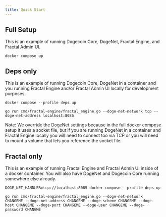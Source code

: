 ```yaml
---
title: Quick Start
---
```

## Full Setup
This is an example of running Dogecoin Core, DogeNet, Fractal Engine, and Fractal Admin UI.
```
docker compose up
```

## Deps only
This is an example of running Dogecoin Core, DogeNet in a container and you running Fractal Engine and/or Fractal Admin UI locally for development purposes.
```
docker compose --profile deps up
```

```
go run cmd/fractal-engine/fractal_engine.go --doge-net-network tcp --doge-net-address localhost:8086
```
Note: We override the DogeNet settings because in the full docker compose setup it uses a socket file, but if you are running DogeNet in a container and Fractal Engine locally you will need to connect too via TCP or you will need to mount a volume that lets you reference the socket file.

## Fractal only
This is an example of running Fractal Engine and Fractal Admin UI inside of a docker container. You will also have DogeNet and Dogecoin Core running somewhere else already.
```
DOGE_NET_HANDLER=tcp://localhost:8085 docker compose --profile deps up
```

```
go run cmd/fractal-engine/fractal_engine.go --doge-net-network CHANGEME --doge-net-address CHANGEME --doge-scheme CHANGEME --doge-host CHANGEME --doge-port CHANGEME --doge-user CHANGEME --doge-password CHANGME
```
